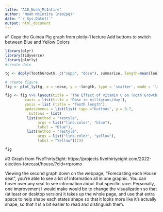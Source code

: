 ```yaml
---
title: "A10_Noah_McIntire"
author: "Noah McIntire (nem2pq)"
date: "`r Sys.Date()`"
output: html_document
---
```


#1
Copy the Guinea Pig graph from plotly-1 lecture
Add buttons to switch between Blue and Yellow Colors
```r
library(plyr)
library(tidyverse)
library(plotly)
#create date

tg <- ddply(ToothGrowth, c("supp", "dose"), summarise, length=mean(len))

# create figure
fig <- plot_ly(tg, x = ~dose, y = ~length, type = 'scatter', mode = 'lines', linetype = ~supp, color = I('blue')) 

fig <- fig %>% layout(title = 'The Effect of Vitamin C on Tooth Growth in Guinea Pigs by Supplement Type',
         xaxis = list(title = 'Dose in milligrams/day'),
         yaxis = list (title = 'Tooth length'),
         updatemenus = list(list( type ="buttons", y = 0.7, 
           buttons = list(
          list(method = "restyle",
               args = list("line.color", "blue"),
               label = "Blue"),
          list(method = "restyle",
               args = list("line.color", "yellow"),
               label = "Yellow")))))

fig
```

#3 
Graph from FiveThirtyEight: https://projects.fivethirtyeight.com/2022-election-forecast/house/?cid=rrpromo

Viewing the second graph down on the webpage, "Forecasting each House seat", you're able to see a lot of information all in one graphic. You can hover over any seat to see information about that specific race. Personally, one improvement I would make would be to change the visualization so that (at least on desktop version) it takes up the whole page, and use that extra space to help shape each states shape so that it looks more like it's actually shape, so that it is a bit easier to read and distinguish them.





